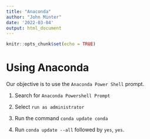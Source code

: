 ```yaml
---
title: "Anaconda"
author: "John Minter"
date: '2022-03-04'
output: html_document
---
```


```r
knitr::opts_chunk$set(echo = TRUE)
```

# Using Anaconda

Our objective is to use the `Anaconda Power Shell` prompt.

1. Search for `Anaconda Powershell Prompt`

2. Select `run as administrator`

3. Run the command `conda update conda`

4. Run `conda update --all` followed by `yes`, `yes`.
